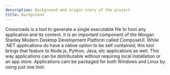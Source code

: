 ```yaml
---
description: Background and origin story of the project
title: Background
---
```


Crossroads is a tool to generate a single executable file to host any application and its content.
It is an important component of the Morgan Stanley Modern Desktop Development Platform called ComposeUI.
While .NET applications do have a native option to be self contained, this tool brings that feature to Node.js, Python, Java, etc applications as well.
This way applications can be distributable without requiring local installation or an app store.
Applications cam be packaged for both Windows and Linux by using just one tool.
